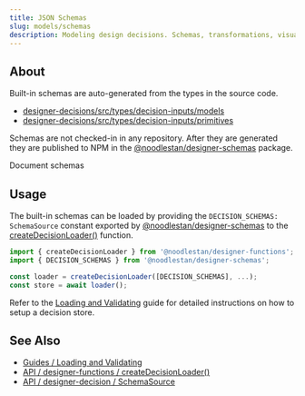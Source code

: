 ```yaml
---
title: JSON Schemas
slug: models/schemas
description: Modeling design decisions. Schemas, transformations, visualizations, the works.
---
```




## About

Built-in schemas are auto-generated from the types in the source code.

-   [designer-decisions/src/types/decision-inputs/models](https://github.com/noodlestan/designer/tree/main/packages/libs/designer-decisions/src/types/decision-inputs/models)
-   [designer-decisions/src/types/decision-inputs/primitives](https://github.com/noodlestan/designer/tree/main/packages/libs/designer-decisions/src/types/decision-inputs/primitives)

Schemas are not checked-in in any repository. After they are generated they are published to NPM in the [@noodlestan/designer-schemas](https://www.npmjs.com/package/@noodlestan/designer-schemas?activeTab=code) package.

<GetInvolved url="https://github.com/noodlestan/designer/issues/28">Document schemas</GetInvolved>

## Usage

The built-in schemas can be loaded by providing the `DECISION_SCHEMAS: SchemaSource` constant exported by [@noodlestan/designer-schemas](https://github.com/noodlestan/designer/blob/main/packages/libs/designer-schemas/src/constants.ts) to the [createDecisionLoader()](/api/designer-functions/Loader/createDecisionLoader) function.

```ts
import { createDecisionLoader } from '@noodlestan/designer-functions';
import { DECISION_SCHEMAS } from '@noodlestan/designer-schemas';

const loader = createDecisionLoader([DECISION_SCHEMAS], ...);
const store = await loader();
```

Refer to the [Loading and Validating](/guides/loading-and-validating-design-decisions/) guide for detailed instructions on how to setup a decision store.

## See Also

-   [Guides / Loading and Validating](/guides/loading-and-validating-design-decisions/)
-   [API / designer-functions / createDecisionLoader()](/api/designer-functions/Loader/createDecisionLoader)
-   [API / designer-decision / SchemaSource](/api/designer-decisions/Meta/Types/SchemaSource)
